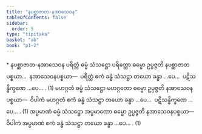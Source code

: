 ```yaml
---
title: "နပစ္ဆာဇာတ-နအာသေဝန"
tableOfContents: false
sidebar:
  order: 5
type: "tipitaka"
basket: "ab"
book: "p1-2"
---
```



<DynamicBreadcrumb />

<Paragraph type="center" book="p1-2">
* နပစ္ဆာဇာတ-နအာသေဝန
</Paragraph>

<Division number="48" book="p1-2" e="ch" v="37" p="321">

<Paragraph number="2009" book="p1-2">
ပရိတ္တံ ဓမ္မံ သံသဋ္ဌော ပရိတ္တော ဓမ္မော ဥပ္ပဇ္ဇတိ နပစ္ဆာဇာတပစ္စယာ…  နအာသေဝနပစ္စယာ—  ပရိတ္တံ ဧကံ ခန္ဓံ သံသဋ္ဌာ တယော ခန္ဓာ …ပေ…  ပဋိသန္ဓိက္ခဏေ …ပေ… . (1)
</Paragraph>

<Paragraph number="2010" book="p1-2">
မဟဂ္ဂတံ ဓမ္မံ သံသဋ္ဌော မဟဂ္ဂတော ဓမ္မော ဥပ္ပဇ္ဇတိ နအာသေဝနပစ္စယာ—  ဝိပါကံ မဟဂ္ဂတံ ဧကံ ခန္ဓံ သံသဋ္ဌာ တယော ခန္ဓာ …ပေ…  ပဋိသန္ဓိက္ခဏေ …ပေ… . (1)
</Paragraph>

<Paragraph number="2011" book="p1-2">
အပ္ပမာဏံ ဓမ္မံ သံသဋ္ဌော အပ္ပမာဏော ဓမ္မော ဥပ္ပဇ္ဇတိ နအာသေဝနပစ္စယာ—  ဝိပါကံ အပ္ပမာဏံ ဧကံ ခန္ဓံ သံသဋ္ဌာ တယော ခန္ဓာ …ပေ… . (1)
</Paragraph>
</Division>